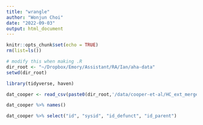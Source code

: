 ```yaml
---
title: "wrangle"
author: "Wonjun Choi"
date: "2022-09-03"
output: html_document
---
```


```r
knitr::opts_chunk$set(echo = TRUE)
rm(list=ls())

# modify this when making .R
dir_root <- "~/Dropbox/Emory/Assistant/RA/Ian/aha-data"
setwd(dir_root)
```

```r
library(tidyverse, haven)
```

```r
dat_cooper <- read_csv(paste0(dir_root,'/data/cooper-et-al/HC_ext_mergerdata_public.csv'))
```

```r
dat_cooper %>% names()
```
```r
dat_cooper %>% select("id", "sysid", "id_defunct", "id_parent")
```


